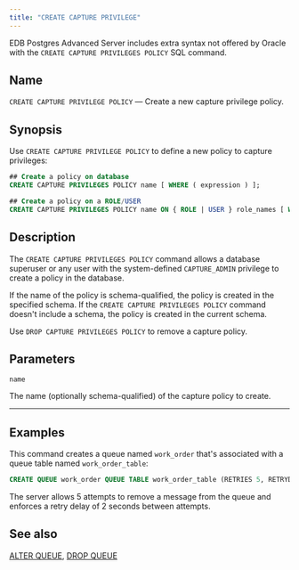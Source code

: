 ```yaml
---
title: "CREATE CAPTURE PRIVILEGE"
---
```


EDB Postgres Advanced Server includes extra syntax not offered by Oracle with the `CREATE CAPTURE PRIVILEGES POLICY` SQL command. 

## Name

`CREATE CAPTURE PRIVILEGE POLICY` &mdash; Create a new capture privilege policy.

## Synopsis

Use `CREATE CAPTURE PRIVILEGE POLICY` to define a new policy to capture privileges:

```sql
## Create a policy on database
CREATE CAPTURE PRIVILEGES POLICY name [ WHERE ( expression ) ];

## Create a policy on a ROLE/USER
CREATE CAPTURE PRIVILEGES POLICY name ON { ROLE | USER } role_names [ WHERE ( expression ) ];
```

## Description

The `CREATE CAPTURE PRIVILEGES POLICY` command allows a database superuser or any user with the system-defined `CAPTURE_ADMIN` privilege to create a policy in the database.

If the name of the policy is schema-qualified, the policy is created in the specified schema. If the `CREATE CAPTURE PRIVILEGES POLICY` command doesn't include a schema, the policy is created in the current schema. 

Use `DROP CAPTURE PRIVILEGES POLICY` to remove a capture policy.

## Parameters

`name`

 The name (optionally schema-qualified) of the capture policy to create.



-----------------------------------


## Examples

This command creates a queue named `work_order` that's associated with a queue table named `work_order_table`:

```sql
CREATE QUEUE work_order QUEUE TABLE work_order_table (RETRIES 5, RETRYDELAY 2);
```

The server allows 5 attempts to remove a message from the queue and enforces a retry delay of 2 seconds between attempts.

## See also

[ALTER QUEUE](06_alter_queue/#alter_queue), [DROP QUEUE](52_drop_queue/#drop_queue)
